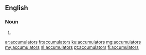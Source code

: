 ==English==

===Noun===
{{head|en|plural}}

# {{plural of|accumulator|lang=en}}

[[ar:accumulators]]
[[fr:accumulators]]
[[ku:accumulators]]
[[mg:accumulators]]
[[my:accumulators]]
[[nl:accumulators]]
[[pt:accumulators]]
[[fi:accumulators]]
